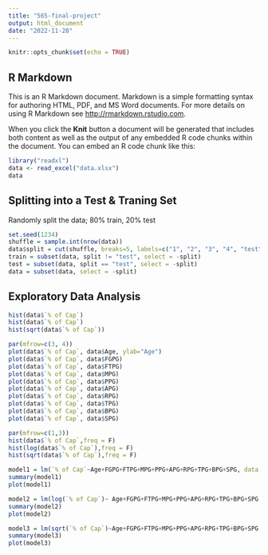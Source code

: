 ```yaml
---
title: "565-final-project"
output: html_document
date: "2022-11-28"
---
```


```r
knitr::opts_chunk$set(echo = TRUE)
```

## R Markdown

This is an R Markdown document. Markdown is a simple formatting syntax for authoring HTML, PDF, and MS Word documents. For more details on using R Markdown see <http://rmarkdown.rstudio.com>.

When you click the **Knit** button a document will be generated that includes both content as well as the output of any embedded R code chunks within the document. You can embed an R code chunk like this:

```r
library("readxl")
data <- read_excel("data.xlsx")
data
```

## Splitting into a Test & Traning Set

Randomly split the data; 80% train, 20% test

```r
set.seed(1234)
shuffle = sample.int(nrow(data))
data$split = cut(shuffle, breaks=5, labels=c("1", "2", "3", "4", "test"))
train = subset(data, split != "test", select = -split)
test = subset(data, split == "test", select = -split)
data = subset(data, select = -split)
```

## Exploratory Data Analysis

```r
hist(data$`% of Cap`)
hist(data$`% of Cap`)
hist(sqrt(data$`% of Cap`))
```
```r
par(mfrow=c(3, 4))
plot(data$`% of Cap`, data$Age, ylab="Age")
plot(data$`% of Cap`, data$FGPG)
plot(data$`% of Cap`, data$FTPG)
plot(data$`% of Cap`, data$MPG)
plot(data$`% of Cap`, data$PPG)
plot(data$`% of Cap`, data$APG)
plot(data$`% of Cap`, data$RPG)
plot(data$`% of Cap`, data$TPG)
plot(data$`% of Cap`, data$BPG)
plot(data$`% of Cap`, data$SPG)
```

```r
par(mfrow=c(1,3))
hist(data$`% of Cap`,freq = F)
hist(log(data$`% of Cap`),freq = F)
hist(sqrt(data$`% of Cap`),freq = F)
```
```r
model1 = lm(`% of Cap`~Age+FGPG+FTPG+MPG+PPG+APG+RPG+TPG+BPG+SPG, data = data)
summary(model1)
plot(model1)
```

```r
model2 = lm(log(`% of Cap`)~ Age+FGPG+FTPG+MPG+PPG+APG+RPG+TPG+BPG+SPG, data = data)
summary(model2)
plot(model2)
```

```r
model3 = lm(sqrt(`% of Cap`)~Age+FGPG+FTPG+MPG+PPG+APG+RPG+TPG+BPG+SPG, data = data)
summary(model3)
plot(model3)
```
